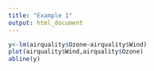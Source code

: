 ---
title: "Example 1"
output: html_document
---

```{r}
y<-lm(airquality$Ozone~airquality$Wind)
plot(airquality$Wind,airquality$Ozone)
abline(y)

```
